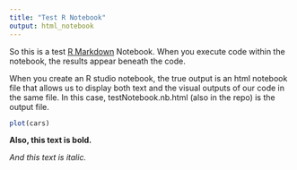 ```yaml
---
title: "Test R Notebook"
output: html_notebook
---
```


So this is a test [R Markdown](http://rmarkdown.rstudio.com) Notebook. When you execute code within the notebook, the results appear beneath the code. 

When you create an R studio notebook, the true output is an html notebook file that allows us to display both text and the visual outputs of our code in the same file. In this case, testNotebook.nb.html (also in the repo) is the output file.

```r
plot(cars)
```
**Also, this text is bold.**

*And this text is italic.*